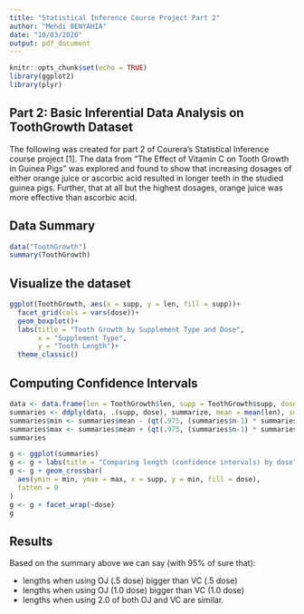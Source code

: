 ```yaml
---
title: "Statistical Inference Course Project Part 2"
author: "Mehdi BENYAHIA"
date: "10/03/2020"
output: pdf_document
---
```


```r
knitr::opts_chunk$set(echo = TRUE)
library(ggplot2)
library(plyr)
```

## Part 2: Basic Inferential Data Analysis on ToothGrowth Dataset

The following was created for part 2 of Courera's Statistical Inference course project [1]. The data from "The Effect of Vitamin C on Tooth Growth in Guinea Pigs" was explored and found to show that increasing dosages of either orange juice or ascorbic acid resulted in longer teeth in the studied guinea pigs. Further, that at all but the highest dosages, orange juice was more effective than ascorbic acid.

## Data Summary

```r
data("ToothGrowth")
summary(ToothGrowth)
```

## Visualize the dataset

```r
ggplot(ToothGrowth, aes(x = supp, y = len, fill = supp))+
  facet_grid(cols = vars(dose))+
  geom_boxplot()+
  labs(title = "Tooth Growth by Supplement Type and Dose",
       x = "Supplement Type",
       y = "Tooth Length")+
  theme_classic()
```

## Computing Confidence Intervals

```r
data <- data.frame(len = ToothGrowth$len, supp = ToothGrowth$supp, dose = as.factor(ToothGrowth$dose))
summaries <- ddply(data, .(supp, dose), summarize, mean = mean(len), sd = sd(len), n = length(len))
summaries$min <- summaries$mean - (qt(.975, (summaries$n-1) * summaries$sd / sqrt(summaries$n)))
summaries$max <- summaries$mean + (qt(.975, (summaries$n-1) * summaries$sd / sqrt(summaries$n)))
summaries
```

```r
g <- ggplot(summaries)
g <- g + labs(title = "Comparing length (confidence intervals) by dose", x = "supplement", y = "tooth length")
g <- g + geom_crossbar(
  aes(ymin = min, ymax = max, x = supp, y = min, fill = dose),
  fatten = 0
)
g <- g + facet_wrap(~dose)
g
```

## Results

Based on the summary above we can say (with 95% of sure that):

- lengths when using OJ (.5 dose) bigger than  VC (.5 dose)
- lengths when using OJ (1.0 dose) bigger than VC (1.0 dose)
- lengths when using 2.0 of both OJ and VC are similar.